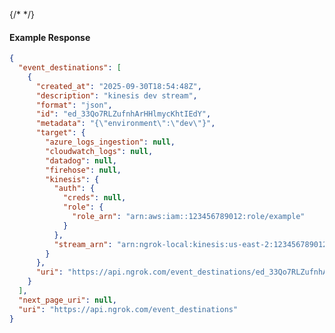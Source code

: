 {/* <!-- Code generated for API Clients. DO NOT EDIT. --> */}

#### Example Response
```json
{
  "event_destinations": [
    {
      "created_at": "2025-09-30T18:54:48Z",
      "description": "kinesis dev stream",
      "format": "json",
      "id": "ed_33Qo7RLZufnhArHHlmycKhtIEdY",
      "metadata": "{\"environment\":\"dev\"}",
      "target": {
        "azure_logs_ingestion": null,
        "cloudwatch_logs": null,
        "datadog": null,
        "firehose": null,
        "kinesis": {
          "auth": {
            "creds": null,
            "role": {
              "role_arn": "arn:aws:iam::123456789012:role/example"
            }
          },
          "stream_arn": "arn:ngrok-local:kinesis:us-east-2:123456789012:stream/mystream2"
        }
      },
      "uri": "https://api.ngrok.com/event_destinations/ed_33Qo7RLZufnhArHHlmycKhtIEdY"
    }
  ],
  "next_page_uri": null,
  "uri": "https://api.ngrok.com/event_destinations"
}

```